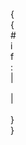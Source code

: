 <includeonly><div class="legend"><span class="legend-color" style="margin:1px 0; display:inline-block; border:{{{border|1px solid {{{outline|black}}}}}}; background-color:{{{2|transparent}}}; color:{{{textcolor|black}}}"><span class="legend-color" style="display:inline-block; width:0.1em; height:0em; border-{{#if:{{{up|}}}|left|right}}: {{{size|1.5em}}} solid {{{1|transparent}}}; border-bottom: {{{size|1.51em}}} solid {{{2|transparent}}};">{{#if:{{{text|}}}|<span class="legend-text" style="font-size:95%;">&nbsp;{{{text}}}</span>|&nbsp;}}</span></span>&nbsp;{{{3|}}}</span></div></includeonly><noinclude>
{{Documentation}}
</noinclude>